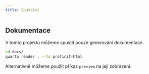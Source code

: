 ```yaml
---
title: Spuštění
---
```


## Dokumentace

V tomto projektu můžeme spustit pouze generování dokumentace.

```.sh
cd docs/
quarto render . --to profinit-html
```

Alternativně můžeme použít příkaz `preview` na její zobrazení.